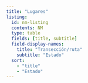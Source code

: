 ```yaml
---
title: "Lugares"
listing: 
  id: nm-listing
  contents: NM
  type: table
  fields: [title, subtitle]
  field-display-names:
    title: "Transección/ruta"
    subtitle: "Estado"
  sort:
    - "title"
    - "Estado"
---
```


::: {#nm-listing}
:::

